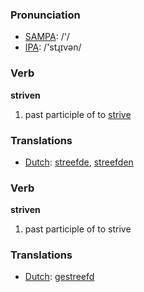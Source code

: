 === Pronunciation ===
*[[w:SAMPA|SAMPA]]: /'/
*[[w:IPA|IPA]]: /'stɻɪvən/

=== Verb ===

'''striven'''

# past participle of to [[strive]]

=== Translations ===
*[[Dutch]]: [[streefde]], [[streefden]]

=== Verb ===

'''striven'''

# past participle of to strive

=== Translations ===
*[[Dutch]]: [[gestreefd]]